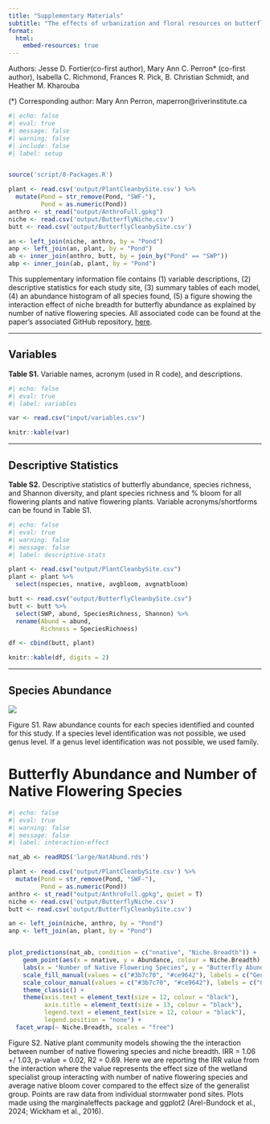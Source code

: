 ```yaml
---
title: "Supplementary Materials"
subtitle: "The effects of urbanization and floral resources on butterfly biodiversity at stormwater ponds"
format:
  html:
    embed-resources: true
---
```


Authors: Jesse D. Fortier(co-first author), Mary Ann C. Perron* (co-first author), Isabella C. Richmond, Frances R. Pick, B. Christian Schmidt, and Heather M. Kharouba

(\*) Corresponding author: Mary Ann Perron, maperron@riverinstitute.ca 

```r
#| echo: false
#| eval: true
#| message: false
#| warning: false
#| include: false
#| label: setup


source('script/0-Packages.R')

plant <- read.csv('output/PlantCleanbySite.csv') %>% 
  mutate(Pond = str_remove(Pond, "SWF-"),
         Pond = as.numeric(Pond))
anthro <- st_read("output/AnthroFull.gpkg")
niche <- read.csv('output/ButterflyNiche.csv')
butt <- read.csv('output/ButterflyCleanbySite.csv')

an <- left_join(niche, anthro, by = "Pond")
anp <- left_join(an, plant, by = "Pond")
ab <- inner_join(anthro, butt, by = join_by("Pond" == "SWP"))
abp <- inner_join(ab, plant, by = "Pond")

```


This supplementary information file contains (1) variable descriptions, (2) descriptive statistics for each study site, (3) summary tables of each model, (4) an abundance histogram of all species found, (5) a figure showing the interaction effect of niche breadth for butterfly abundance as explained by number of native flowering species. All associated code can be found at the paper's associated GitHub repository, [here](https://github.com/icrichmond/UrbanButterflies).

------------------------------------------------------------------------

## Variables

**Table S1.** Variable names, acronym (used in R code), and descriptions.

```r
#| echo: false
#| eval: true
#| label: variables

var <- read.csv("input/variables.csv")

knitr::kable(var)
```

------------------------------------------------------------------------

## Descriptive Statistics

**Table S2.** Descriptive statistics of butterfly abundance, species richness, and Shannon diversity, and plant species richness and % bloom for all flowering plants and native flowering plants. Variable acronyms/shortforms can be found in Table S1.

```r
#| echo: false
#| eval: true
#| warning: false
#| message: false
#| label: descriptive-stats

plant <- read.csv("output/PlantCleanbySite.csv")
plant <- plant %>% 
  select(nspecies, nnative, avgbloom, avgnatbloom)

butt <- read.csv("output/ButterflyCleanbySite.csv")
butt <- butt %>% 
  select(SWP, abund, SpeciesRichness, Shannon) %>%
  rename(Abund = abund,
         Richness = SpeciesRichness)

df <- cbind(butt, plant)

knitr::kable(df, digits = 2)
```

------------------------------------------------------------------------

## Species Abundance

![](figures/AbundanceHistogram.png)

Figure S1. Raw abundance counts for each species identified and counted for this study. If a species level identification was not possible, we used genus level. If a genus level identification was not possible, we used family.

# Butterfly Abundance and Number of Native Flowering Species 


```r
#| echo: false
#| eval: true
#| warning: false
#| message: false
#| label: interaction-effect

nat_ab <- readRDS('large/NatAbund.rds')

plant <- read.csv('output/PlantCleanbySite.csv') %>% 
  mutate(Pond = str_remove(Pond, "SWF-"),
         Pond = as.numeric(Pond))
anthro <- st_read("output/AnthroFull.gpkg", quiet = T)
niche <- read.csv('output/ButterflyNiche.csv')
butt <- read.csv('output/ButterflyCleanbySite.csv')

an <- left_join(niche, anthro, by = "Pond")
anp <- left_join(an, plant, by = "Pond") 


plot_predictions(nat_ab, condition = c("nnative", "Niche.Breadth")) + 
    geom_point(aes(x = nnative, y = Abundance, colour = Niche.Breadth), data = anp) + 
    labs(x = "Number of Native Flowering Species", y = "Butterfly Abundance", colour = "", fill = "") + 
    scale_fill_manual(values = c("#3b7c70", "#ce9642"), labels = c("Generalist", "Wetland Specialist")) + 
    scale_colour_manual(values = c("#3b7c70", "#ce9642"), labels = c("Generalist", "Wetland Specialist")) + 
    theme_classic() + 
    theme(axis.text = element_text(size = 12, colour = "black"),
          axis.title = element_text(size = 13, colour = "black"), 
          legend.text = element_text(size = 12, colour = "black"),
          legend.position = "none") + 
  facet_wrap(~ Niche.Breadth, scales = "free")


```

Figure S2. Native plant community models showing the the interaction between number of native flowering species and niche breadth. IRR = 1.06 +/ 1.03, p-value = 0.02, R2 = 0.69. Here we are reporting the IRR value from the interaction where the value represents the effect size of the wetland specialist group interacting with number of native flowering species and average native bloom cover compared to the effect size of the generalist group. Points are raw data from individual stormwater pond sites. Plots made using the marginaleffects package and ggplot2 (Arel-Bundock et al., 2024; Wickham et al., 2016).
